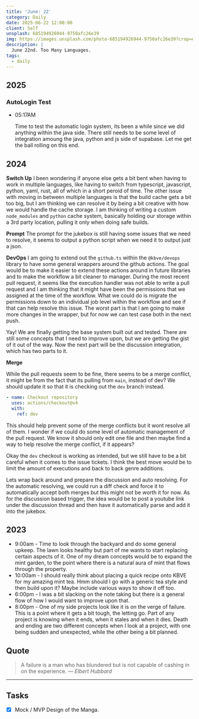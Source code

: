 ```yaml
---
title: 'June: 22'
category: Daily
date: 2025-06-22 12:00:00
client: Self
unsplash: 685194926944-9750afc26e39
img: https://images.unsplash.com/photo-685194926944-9750afc26e39?crop=entropy&cs=srgb&fm=jpg&ixid=MnwzNjM5Nzd8MHwxfHJhbmRvbXx8fHx8fHx8fDE2ODE3NDg2ODY&ixlib=rb-4.0.3&q=85
description: |
  June 22nd. Too Many Languages.
tags:
  - daily
---
```



## 2025

### AutoLogin Test

-   05:17AM

    Time to test the automatic login system, its been a while since we did anything within the java side.
    There still needs to be some level of integration amoung the java, python and js side of supabase.
    Let me get the ball rolling on this end.

## 2024

**Switch Up**
I been wondering if anyone else gets a bit bent when having to work in multiple languages, like having to switch from typescript, javascript, python, yaml, rust, all of which in a short peroid of time.
The other issue with moving in between multiple languages is that the build cache gets a bit too big, but I am thinking we can resolve it by being a bit creative with how we would handle the cache storage.
I am thinking of writing a custom `node_modules` and `python` cache system, basically holding our storage within a 3rd party location, pulling it only when doing safe builds.

**Prompt**
The prompt for the jukebox is still having some issues that we need to resolve, it seems to output a python script when we need it to output just a json.

**DevOps**
I am going to extend out the `github.ts` within the `@kbve/devops` library to have some general wrappers around the github actions.
The goal would be to make it easier to extend these actions around in future libraries and to make the workflow a bit cleaner to manager.
During the most recent pull request, it seems like the execution handler was not able to write a pull request and I am thinking that it might have been the permissions that we assigned at the time of the workflow.
What we could do is migrate the permissions down to an individual job level within the workflow and see if that can help resolve this issue.
The worst part is that I am going to make more changes in the wrapper, but for now we can test case both in the next push.

Yay! We are finally getting the base system built out and tested.
There are still some concepts that I need to improve upon, but we are getting the gist of it out of the way.
Now the next part will be the discussion integration, which has two parts to it.

**Merge**

While the pull requests seem to be fine, there seems to be a merge conflict, it might be from the fact that its pulling from `main`, instead of dev?
We should update it so that it is checking out the `dev` branch instead.

```yaml
- name: Checkout repository
  uses: actions/checkout@v4
  with:
    ref: dev
```

This should help prevent some of the merge conflicts but it wont resolve all of them.
I wonder if we could do some level of automatic management of the pull request.
We know it should only edit one file and then maybe find a way to help resolve the merge conflict, if it appears?

Okay the `dev` checkout is working as intended, but we still have to be a bit careful when it comes to the issue tickets.
I think the best move would be to limit the amount of executions and back to back genre additions.

Lets wrap back around and prepare the discussion and auto resolving.
For the automatic resolving, we could run a diff check and force it to automatically accept both merges but this might not be worth it for now.
As for the discussion based trigger, the idea would be to post a youtube link under the discussion thread and then have it automatically parse and add it into the jukebox.

<Adsense />

## 2023

- 9:00am - Time to look through the backyard and do some general upkeep. The lawn looks healthy but part of me wants to start replacing certain aspects of it. One of my dream concepts would be to expand the mint garden, to the point where there is a natural aura of mint that flows through the property.
- 10:00am - I should really think about placing a quick recipe onto KBVE for my amazing mint tea. Hmm should I go with a generic tea style and then build upon it? Maybe include various ways to show it off too.
- 6:00pm - I was a bit slacking on the note taking but there is a general flow of how I would want to improve upon that.
- 8:00pm - One of my side projects look like it is on the verge of failure. This is a point where it gets a bit tough, the letting go. Part of any project is knowing when it ends, when it stales and when it dies. Death and ending are two different concepts when I look at a project, with one being sudden and unexpected, while the other being a bit planned.

## Quote

> A failure is a man who has blundered but is not capable of cashing in on the experience.
> — <cite>Elbert Hubbard</cite>

---

## Tasks

- [x] Mock / MVP Design of the Manga.
